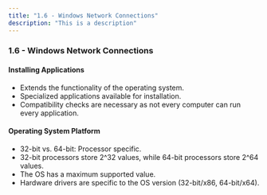 ```yaml
---
title: "1.6 - Windows Network Connections"
description: "This is a description"
---
```


### 1.6 - Windows Network Connections

#### Installing Applications

- Extends the functionality of the operating system.
- Specialized applications available for installation.
- Compatibility checks are necessary as not every computer can run every application.

#### Operating System Platform

- 32-bit vs. 64-bit: Processor specific.
- 32-bit processors store 2^32 values, while 64-bit processors store 2^64 values.
- The OS has a maximum supported value.
- Hardware drivers are specific to the OS version (32-bit/x86, 64-bit/x64).
